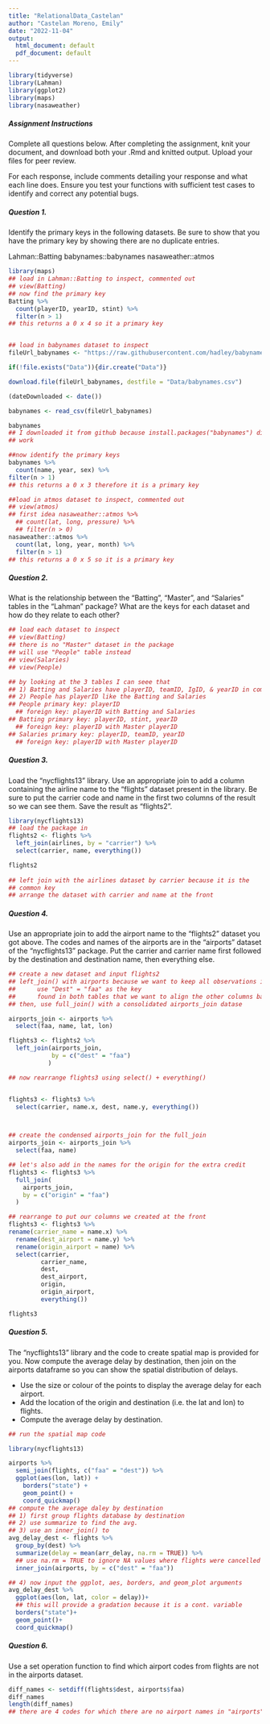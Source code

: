 ```yaml
---
title: "RelationalData_Castelan"
author: "Castelan Moreno, Emily"
date: "2022-11-04"
output:
  html_document: default
  pdf_document: default
---
```


```r

library(tidyverse)
library(Lahman)
library(ggplot2)
library(maps)
library(nasaweather)
```


##### Assignment Instructions

Complete all questions below. After completing the assignment, knit your document, and download both your .Rmd and knitted output. Upload your files for peer review. 

For each response, include comments detailing your response and what each line does. Ensure you test your functions with sufficient test cases to identify and correct any potential bugs.

##### Question 1.

Identify the primary keys in the following datasets. Be sure to show that you have the primary key by showing there are no duplicate entries.

Lahman::Batting
babynames::babynames
nasaweather::atmos

```r
library(maps)
## load in Lahman::Batting to inspect, commented out
## view(Batting) 
## now find the primary key 
Batting %>% 
  count(playerID, yearID, stint) %>%
  filter(n > 1)
## this returns a 0 x 4 so it a primary key


## load in babynames dataset to inspect 
fileUrl_babynames <- "https://raw.githubusercontent.com/hadley/babynames/master/data-raw/babynames_sample.csv?acessType=DOWNLOAD"

if(!file.exists("Data")){dir.create("Data")}

download.file(fileUrl_babynames, destfile = "Data/babynames.csv")

(dateDownloaded <- date())

babynames <- read_csv(fileUrl_babynames)

babynames
## I downloaded it from github because install.packages("babynames") did not 
## work 

##now identify the primary keys 
babynames %>% 
  count(name, year, sex) %>%
filter(n > 1)
## this returns a 0 x 3 therefore it is a primary key 

##load in atmos dataset to inspect, commented out
## view(atmos)
## first idea nasaweather::atmos %>%
  ## count(lat, long, pressure) %>% 
  ## filter(n > 0)
nasaweather::atmos %>% 
  count(lat, long, year, month) %>% 
  filter(n > 1)
## this returns a 0 x 5 so it is a primary key 


```

##### Question 2.

What is the relationship between the "Batting", "Master", and "Salaries" tables in the "Lahman" package? What are the keys for each dataset and how do they relate to each other?

```r
## load each dataset to inspect 
## view(Batting)
## there is no "Master" dataset in the package
## will use "People" table instead
## view(Salaries)
## view(People)

## by looking at the 3 tables I can seee that 
## 1) Batting and Salaries have playerID, teamID, IgID, & yearID in common
## 2) People has playerID like the Batting and Salaries 
## People primary key: playerID
  ## foreign key: playerID with Batting and Salaries
## Batting primary key: playerID, stint, yearID
  ## foreign key: playerID with Master playerID
## Salaries primary key: playerID, teamID, yearID
  ## foreign key: playerID with Master playerID


```

##### Question 3.

Load the "nycflights13" library. Use an appropriate join to add a column containing the airline name to the "flights" dataset present in the library. Be sure to put the carrier code and name in the first two columns of the result so we can see them. Save the result as "flights2".

```r
library(nycflights13)
## load the package in 
flights2 <- flights %>% 
  left_join(airlines, by = "carrier") %>%
  select(carrier, name, everything())

flights2
  
## left join with the airlines dataset by carrier because it is the 
## common key 
## arrange the dataset with carrier and name at the front 

```


##### Question 4.

Use an appropriate join to add the airport name to the "flights2" dataset you got above. The codes and names of the airports are in the "airports" dataset of the "nycflights13" package. Put the carrier and carrier name first followed by the destination and destination name, then everything else.

```r
## create a new dataset and input flights2 
## left_join() with airports because we want to keep all observations in flight2
##      use "Dest" = "faa" as the key 
##      found in both tables that we want to align the other columns based on 
## then, use full_join() with a consolidated airports_join datase 

airports_join <- airports %>%
  select(faa, name, lat, lon)

flights3 <- flights2 %>% 
  left_join(airports_join,
            by = c("dest" = "faa")
           )

## now rearrange flights3 using select() + everything()


flights3 <- flights3 %>% 
  select(carrier, name.x, dest, name.y, everything())



## create the condensed airports_join for the full_join 
airports_join <- airports_join %>% 
  select(faa, name)

## let's also add in the names for the origin for the extra credit 
flights3 <- flights3 %>% 
  full_join(
    airports_join, 
    by = c("origin" = "faa")
  )

## rearrange to put our columns we created at the front
flights3 <- flights3 %>%
rename(carrier_name = name.x) %>%
  rename(dest_airport = name.y) %>%
  rename(origin_airport = name) %>%
  select(carrier, 
         carrier_name,
         dest,
         dest_airport,
         origin,
         origin_airport,
         everything())

flights3


```


##### Question 5.

The "nycflights13" library and the code to create spatial map is provided for you. Now compute the average delay by destination, then join on the airports dataframe so you can show the spatial distribution of delays.

* Use the size or colour of the points to display the average delay for each airport.
* Add the location of the origin and destination (i.e. the lat and lon) to flights.
* Compute the average delay by destination.


```r
## run the spatial map code 

library(nycflights13)

airports %>%
  semi_join(flights, c("faa" = "dest")) %>%
  ggplot(aes(lon, lat)) +
    borders("state") +
    geom_point() +
    coord_quickmap()
## compute the average daley by destination 
## 1) first group flights database by destination 
## 2) use summarize to find the avg. 
## 3) use an inner_join() to 
avg_delay_dest <- flights %>%
  group_by(dest) %>% 
  summarize(delay = mean(arr_delay, na.rm = TRUE)) %>%
  ## use na.rm = TRUE to ignore NA values where flights were cancelled
  inner_join(airports, by = c("dest" = "faa"))

## 4) now input the ggplot, aes, borders, and geom_plot arguments 
avg_delay_dest %>% 
  ggplot(aes(lon, lat, color = delay))+
  ## this will provide a gradation because it is a cont. variable 
  borders("state")+
  geom_point()+
  coord_quickmap()

```

##### Question 6.

Use a set operation function to find which airport codes from flights are not 
in the airports dataset.

```r

diff_names <- setdiff(flights$dest, airports$faa)
diff_names
length(diff_names)
## there are 4 codes for which there are no airport names in "airports"
```





